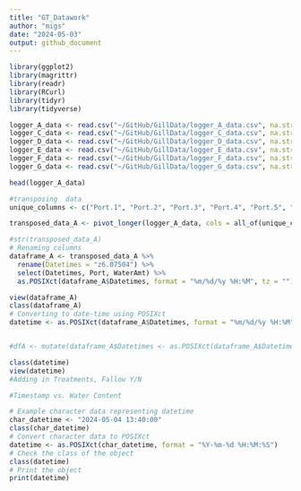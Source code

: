 ```yaml
---
title: "GT_Datawork"
author: "migs" 
date: "2024-05-03"
output: github_document
---
```


```r
library(ggplot2)
library(magrittr)
library(readr)
library(RCurl)
library(tidyr)
library(tidyverse)

```


```r
logger_A_data <- read.csv("~/GitHub/GillData/logger_A_data.csv", na.strings="#N/A")
logger_C_data <- read.csv("~/GitHub/GillData/logger_C_data.csv", na.strings="#N/A")
logger_D_data <- read.csv("~/GitHub/GillData/logger_D_data.csv", na.strings="#N/A")
logger_E_data <- read.csv("~/GitHub/GillData/logger_E_data.csv", na.strings="#N/A")
logger_F_data <- read.csv("~/GitHub/GillData/logger_F_data.csv", na.strings="#N/A")
logger_G_data <- read.csv("~/GitHub/GillData/logger_G_data.csv", na.strings="#N/A")

head(logger_A_data)
```


```r
#transposing  data
unique_columns <- c("Port.1", "Port.2", "Port.3", "Port.4", "Port.5", "Port.6")

transposed_data_A <- pivot_longer(logger_A_data, cols = all_of(unique_columns), names_to = "Port", values_to = "WaterAmt")

#str(transposed_data_A)
# Renaming columns
dataframe_A <- transposed_data_A %>% 
  rename(Datetimes = "z6.07504") %>% 
  select(Datetimes, Port, WaterAmt) %>% 
  as.POSIXct(dataframe_A$Datetimes, format = "%m/%d/%y %H:%M", tz = "")

view(dataframe_A)
class(dataframe_A)
# Converting to date-time using POSIXct
datetime <- as.POSIXct(dataframe_A$Datetimes, format = "%m/%d/%y %H:%M", tz = "")


#dfA <- mutate(dataframe_A$Datetimes <- as.POSIXct(dataframe_A$Datetimes, format = "%m/%d/%y %H:%M", tz = ""))

class(datetime)
view(datetime)
#Adding in Treatments, Fallow Y/N

```


```r
#Timestamp vs. Water Content

# Example character data representing datetime
char_datetime <- "2024-05-04 13:40:00"
class(char_datetime)
# Convert character data to POSIXct
datetime <- as.POSIXct(char_datetime, format = "%Y-%m-%d %H:%M:%S")
# Check the class of the object
class(datetime)
# Print the object
print(datetime)


```


